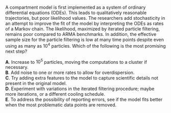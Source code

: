 
A compartment model is first implemented as a system of ordinary differential equations (ODEs). This leads to qualitatively reasonable trajectories, but poor likelihood values. The researchers add stochasticity in an attempt to improve the fit of the model by interpreting the ODEs as rates of a Markov chain. The likelihood, maximized by iterated particle filtering, remains poor compared to ARMA benchmarks. In addition, the effective sample size for the particle filtering is low at many time points despite even using as many as $10^4$ particles. Which of the following is the most promising next step?

**A**. Increase to $10^5$ particles, moving the computations to a cluster if necessary.\
**B**. Add noise to one or more rates to allow for overdispersion.\
**C**. Try adding extra features to the model to capture scientific details not present in the original model.\
**D**. Experiment with variations in the iterated filtering procedure; maybe more iterations, or a different cooling schedule.\
**E**. To address the possibility of reporting errors, see if the model fits better when the most problematic data points are removed.

<!--
This question was written for the [SBIED short course](https://kingaa.github.io/sbied/)
-->




